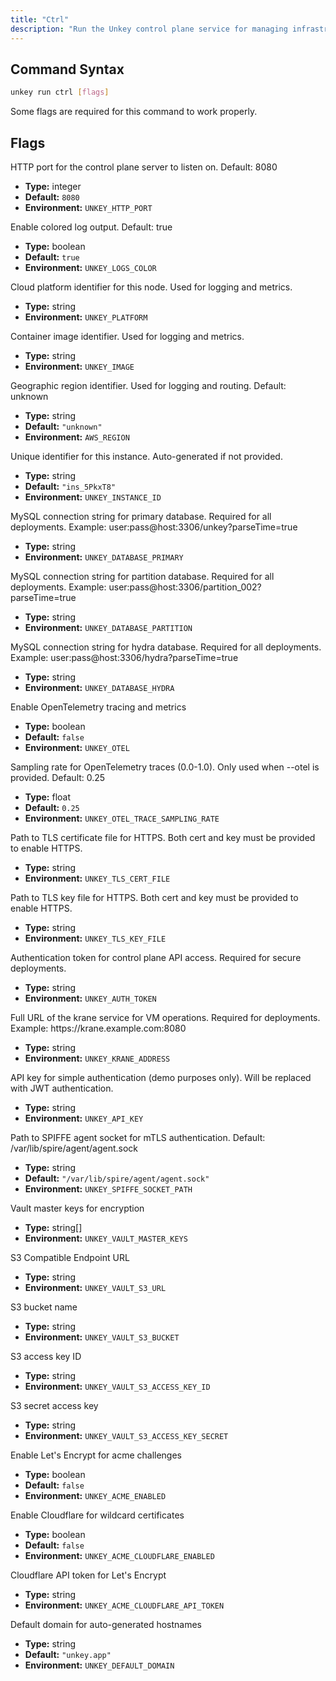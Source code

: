 ```yaml
---
title: "Ctrl"
description: "Run the Unkey control plane service for managing infrastructure and services"
---
```


## Command Syntax

```bash
unkey run ctrl [flags]
```

<Banner type="warn">
Some flags are required for this command to work properly.
</Banner>

## Flags

<Callout type="info" title="--http-port">
HTTP port for the control plane server to listen on. Default: 8080

- **Type:** integer
- **Default:** `8080`
- **Environment:** `UNKEY_HTTP_PORT`
</Callout>

<Callout type="info" title="--color">
Enable colored log output. Default: true

- **Type:** boolean
- **Default:** `true`
- **Environment:** `UNKEY_LOGS_COLOR`
</Callout>

<Callout type="info" title="--platform">
Cloud platform identifier for this node. Used for logging and metrics.

- **Type:** string
- **Environment:** `UNKEY_PLATFORM`
</Callout>

<Callout type="info" title="--image">
Container image identifier. Used for logging and metrics.

- **Type:** string
- **Environment:** `UNKEY_IMAGE`
</Callout>

<Callout type="info" title="--region">
Geographic region identifier. Used for logging and routing. Default: unknown

- **Type:** string
- **Default:** `"unknown"`
- **Environment:** `AWS_REGION`
</Callout>

<Callout type="info" title="--instance-id">
Unique identifier for this instance. Auto-generated if not provided.

- **Type:** string
- **Default:** `"ins_5PkxT8"`
- **Environment:** `UNKEY_INSTANCE_ID`
</Callout>

<Callout type="info" title="--database-primary (required)">
MySQL connection string for primary database. Required for all deployments. Example: user:pass@host:3306/unkey?parseTime=true

- **Type:** string
- **Environment:** `UNKEY_DATABASE_PRIMARY`
</Callout>

<Callout type="info" title="--database-partition (required)">
MySQL connection string for partition database. Required for all deployments. Example: user:pass@host:3306/partition_002?parseTime=true

- **Type:** string
- **Environment:** `UNKEY_DATABASE_PARTITION`
</Callout>

<Callout type="info" title="--database-hydra (required)">
MySQL connection string for hydra database. Required for all deployments. Example: user:pass@host:3306/hydra?parseTime=true

- **Type:** string
- **Environment:** `UNKEY_DATABASE_HYDRA`
</Callout>

<Callout type="info" title="--otel">
Enable OpenTelemetry tracing and metrics

- **Type:** boolean
- **Default:** `false`
- **Environment:** `UNKEY_OTEL`
</Callout>

<Callout type="info" title="--otel-trace-sampling-rate">
Sampling rate for OpenTelemetry traces (0.0-1.0). Only used when --otel is provided. Default: 0.25

- **Type:** float
- **Default:** `0.25`
- **Environment:** `UNKEY_OTEL_TRACE_SAMPLING_RATE`
</Callout>

<Callout type="info" title="--tls-cert-file">
Path to TLS certificate file for HTTPS. Both cert and key must be provided to enable HTTPS.

- **Type:** string
- **Environment:** `UNKEY_TLS_CERT_FILE`
</Callout>

<Callout type="info" title="--tls-key-file">
Path to TLS key file for HTTPS. Both cert and key must be provided to enable HTTPS.

- **Type:** string
- **Environment:** `UNKEY_TLS_KEY_FILE`
</Callout>

<Callout type="info" title="--auth-token">
Authentication token for control plane API access. Required for secure deployments.

- **Type:** string
- **Environment:** `UNKEY_AUTH_TOKEN`
</Callout>

<Callout type="info" title="--krane-address (required)">
Full URL of the krane service for VM operations. Required for deployments. Example: https://krane.example.com:8080

- **Type:** string
- **Environment:** `UNKEY_KRANE_ADDRESS`
</Callout>

<Callout type="info" title="--api-key (required)">
API key for simple authentication (demo purposes only). Will be replaced with JWT authentication.

- **Type:** string
- **Environment:** `UNKEY_API_KEY`
</Callout>

<Callout type="info" title="--spiffe-socket-path">
Path to SPIFFE agent socket for mTLS authentication. Default: /var/lib/spire/agent/agent.sock

- **Type:** string
- **Default:** `"/var/lib/spire/agent/agent.sock"`
- **Environment:** `UNKEY_SPIFFE_SOCKET_PATH`
</Callout>

<Callout type="info" title="--vault-master-keys (required)">
Vault master keys for encryption

- **Type:** string[]
- **Environment:** `UNKEY_VAULT_MASTER_KEYS`
</Callout>

<Callout type="info" title="--vault-s3-url (required)">
S3 Compatible Endpoint URL

- **Type:** string
- **Environment:** `UNKEY_VAULT_S3_URL`
</Callout>

<Callout type="info" title="--vault-s3-bucket (required)">
S3 bucket name

- **Type:** string
- **Environment:** `UNKEY_VAULT_S3_BUCKET`
</Callout>

<Callout type="info" title="--vault-s3-access-key-id (required)">
S3 access key ID

- **Type:** string
- **Environment:** `UNKEY_VAULT_S3_ACCESS_KEY_ID`
</Callout>

<Callout type="info" title="--vault-s3-access-key-secret (required)">
S3 secret access key

- **Type:** string
- **Environment:** `UNKEY_VAULT_S3_ACCESS_KEY_SECRET`
</Callout>

<Callout type="info" title="--acme-enabled">
Enable Let's Encrypt for acme challenges

- **Type:** boolean
- **Default:** `false`
- **Environment:** `UNKEY_ACME_ENABLED`
</Callout>

<Callout type="info" title="--acme-cloudflare-enabled">
Enable Cloudflare for wildcard certificates

- **Type:** boolean
- **Default:** `false`
- **Environment:** `UNKEY_ACME_CLOUDFLARE_ENABLED`
</Callout>

<Callout type="info" title="--acme-cloudflare-api-token">
Cloudflare API token for Let's Encrypt

- **Type:** string
- **Environment:** `UNKEY_ACME_CLOUDFLARE_API_TOKEN`
</Callout>

<Callout type="info" title="--default-domain">
Default domain for auto-generated hostnames

- **Type:** string
- **Default:** `"unkey.app"`
- **Environment:** `UNKEY_DEFAULT_DOMAIN`
</Callout>
